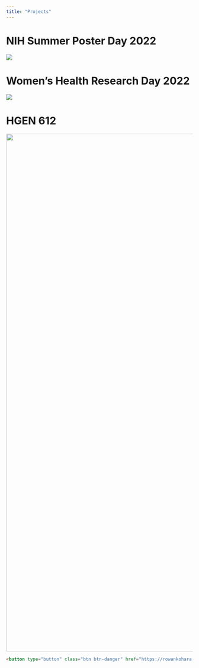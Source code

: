 ```yaml
---
title: "Projects"
---
```


# NIH Summer Poster Day 2022

![](img/ohara_NIH_poster.png)

# Women's Health Research Day 2022

![](img/WHRD-Ohara_2022.png)

# HGEN 612

![](img/Predicting%20Heart%20Disease.png){width="1400"}

``` html
<button type="button" class="btn btn-danger" href="https://rowankohara.shinyapps.io/ohara-project2/">shinyapps.io</button>
```
